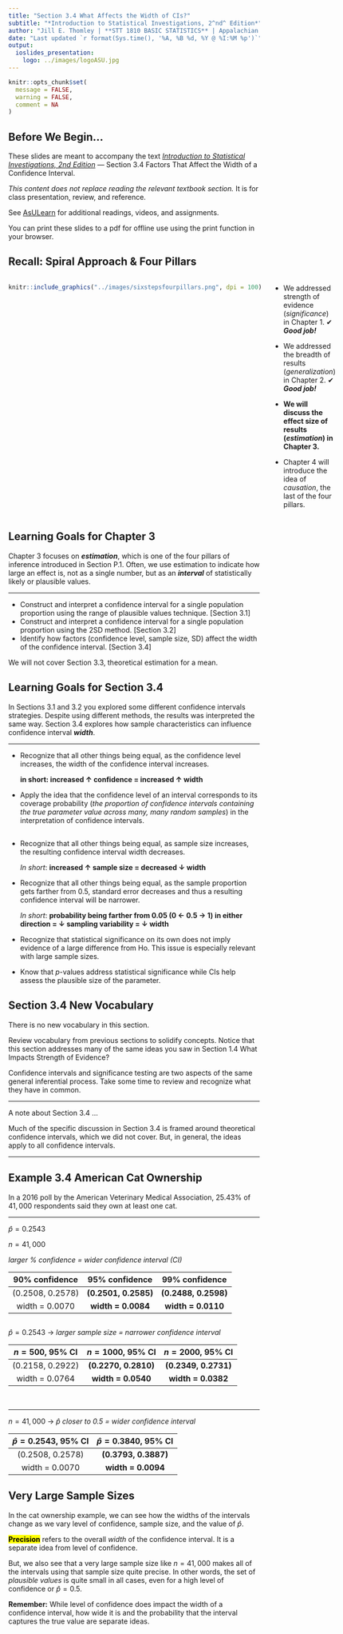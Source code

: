 ```yaml
---
title: "Section 3.4 What Affects the Width of CIs?"
subtitle: "*Introduction to Statistical Investigations, 2^nd^ Edition*"
author: "Jill E. Thomley | **STT 1810 BASIC STATISTICS** | Appalachian State University"
date: "Last updated `r format(Sys.time(), '%A, %B %d, %Y @ %I:%M %p')`"
output: 
  ioslides_presentation:
    logo: ../images/logoASU.jpg
---
```


```r
knitr::opts_chunk$set(
  message = FALSE,
  warning = FALSE,
  comment = NA
)
```

## Before We Begin…

These slides are meant to accompany the text [*Introduction to Statistical Investigations, 2nd Edition*](http://www.isi-stats.com/isi/index2nd.html) --- Section 3.4 Factors That Affect the Width of a Confidence Interval. 

*This content does not replace reading the relevant textbook section.* It is for class presentation, review, and reference.

See [AsULearn](https://asulearn.appstate.edu/) for additional readings, videos, and assignments.

You can print these slides to a pdf for offline use using the print function in your browser.


## Recall: Spiral Approach & Four Pillars

:::::: {style="display: flex;"}

::: {}

```r
knitr::include_graphics("../images/sixstepsfourpillars.png", dpi = 100)
```

:::

::: {}

&nbsp;&nbsp;&nbsp;&nbsp;&nbsp;

:::

::: {}

* We addressed strength of evidence (*significance*) in Chapter 1. ✔ ***Good job!***

* We addressed the breadth of results (*generalization*) in Chapter 2. ✔ ***Good job!***

* **We will discuss the effect size of results (*estimation*) in Chapter 3.**

* Chapter 4 will introduce the idea of *causation*, the last of the four pillars. 

:::

::::


## Learning Goals for Chapter 3

Chapter 3 focuses on ***estimation***, which is one of the four pillars of inference introduced in Section P.1. Often, we use estimation to indicate how large an effect is, not as a single number, but as an ***interval*** of statistically likely or plausible values.

<hr>

* Construct and interpret a confidence interval for a single population proportion using the range of plausible values technique. [Section 3.1]
* Construct and interpret a confidence interval for a single population proportion using the 2SD method. [Section 3.2]
* Identify how factors (confidence level, sample size, SD) affect the width of the confidence interval. [Section 3.4]

We will not cover Section 3.3, theoretical estimation for a mean.


## Learning Goals for Section 3.4

In Sections 3.1 and 3.2 you explored some different confidence intervals strategies. Despite using different methods, the results was interpreted the same way. Section 3.4 explores how sample characteristics can influence confidence interval ***width***. 

<hr>

* Recognize that all other things being equal, as the confidence level increases, the width of the confidence interval increases.

    **in short: increased ↑ confidence = increased ↑ width**

* Apply the idea that the confidence level of an interval corresponds to its coverage probability (*the proportion of confidence intervals containing the true parameter value across many, many random samples*) in the interpretation of confidence intervals.


##

* Recognize that all other things being equal, as sample size increases, the resulting confidence interval width decreases.

    *In short*: **increased ↑ sample size = decreased ↓ width **

* Recognize that all other things being equal, as the sample proportion gets farther from 0.5, standard error decreases and thus a resulting confidence interval will be narrower.

    *In short*: **probability being farther from 0.05 (0 ← 0.5 → 1) in either direction = ↓ sampling variability = ↓ width **

* Recognize that statistical significance on its own does not imply evidence of a large difference from Ho. This issue is especially relevant with large sample sizes. 
* Know that *p*-values address statistical significance while CIs help assess the plausible size of the parameter.


## Section 3.4 New Vocabulary

There is no new vocabulary in this section. 

Review vocabulary from previous sections to solidify concepts. Notice that this section addresses many of the same ideas you saw in Section 1.4 What Impacts Strength of Evidence?

Confidence intervals and significance testing are two aspects of the same general inferential process. Take some time to review and recognize what they have in common.

<hr>

A note about Section 3.4 ...

Much of the specific discussion in Section 3.4 is framed around theoretical confidence intervals, which we did not cover. But, in general, the ideas apply to all confidence intervals. 

<hr>


## Example 3.4 American Cat Ownership

In a 2016 poll by the American Veterinary Medical Association, $25.43\%$ of $41,000$ respondents said they own at least one cat.

<hr>

$\hat{p} = 0.2543$

$n = 41,000$

*larger % confidence = wider confidence interval (CI)*

| 90% confidence   | 95% confidence       | 99% confidence       |  
|:----------------:|:--------------------:|:--------------------:|
| (0.2508, 0.2578) | **(0.2501, 0.2585)** | **(0.2488, 0.2598)** |
| width = 0.0070   | **width = 0.0084**   | **width = 0.0110**   |


##

$\hat{p} = 0.2543$ &rarr; *larger sample size = narrower confidence interval*

| $n = 500$, 95% CI | $n = 1000$, 95% CI   | $n = 2000$, 95% CI   |  
|:-----------------:|:--------------------:|:--------------------:|
| (0.2158, 0.2922)  | **(0.2270, 0.2810)** | **(0.2349, 0.2731)** |
| width = 0.0764    | **width = 0.0540**   | **width = 0.0382**   |

<br>
<hr>

$n = 41,000$ &rarr; $\hat{p}$ *closer to 0.5 = wider confidence interval*

| $\hat{p} = 0.2543$, 95% CI | $\hat{p} = 0.3840$, 95% CI |  
|:--------------------------:|:--------------------------:|
| (0.2508, 0.2578)           | **(0.3793, 0.3887)**       |
| width = 0.0070             | **width = 0.0094**         |


## Very Large Sample Sizes

In the cat ownership example, we can see how the widths of the intervals change as we vary level of confidence, sample size, and the value of $\hat{p}$. 

**<mark>Precision</mark>** refers to the overall *width* of the confidence interval. It is a separate idea from level of confidence. 

But, we also see that a very large sample size like $n = 41,000$ makes all of the intervals using that sample size quite precise. In other words, the set of *plausible values* is quite small in all cases, even for a high level of confidence or $\hat{p} = 0.5$.

**Remember:** While level of confidence does impact the width of a confidence interval, how wide it is and the probability that the interval captures the true value are separate ideas.

